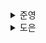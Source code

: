 <details>
  <summary>준영</summary>
  # 구독을 이용한 모듈 상태 공유

> 모듈 상태

현재 책에서는 모듈 상태를 같은 ES 모듈 스코프, 파일 스코프로 한정된 상태라고 말하고 있다.<br/>
✅ 이는 특정 **스코프 내에서 전역적으로 사용**할 **객체** 형태의 상태를 의미하는 것 같다.

```jsx
let count = 0;

const component1 = () => {
  const [state, setState] = useState(count);
  const inc = () => {
    count += 1;
    setState(count);
  };

  return (
    <div>
      {state}
      <button onClick={inc}>+1</button>
    </div>
  );
};

const component2 = () => {
  const [state, setState] = useState(count);
  const inc2 = () => {
    count += 2;
    setState(count);
  };

  return (
    <div>
      {state}
      <button onClick={inc2}>+2</button>
    </div>
  );
};
```

위의 경우, `count`의 값은 최신 상태로 유지될 수 있지만, `component1`의 버튼을 클릭하여도 `component2`의 상태가 업데이트되는 것은 아니기 때문에 리렌더링이 일어나지 않아 최신 모듈 상태를 보여줄 수 없다.<br/>
하지만 `component2`의 버튼을 클릭하면 리렌더링이 일어나 최신 모듈 상태를 보여준다.<br/>
또한 각 버튼을 빠르게 누르거나 동시에 눌렀을때 원하는 값으로 업데이트가 이뤄지지 않을수도 있다.<br/>

이를 `useEffect`를 이용하여 해결할 수 있다.

```jsx
let count = 0;
const setStateFunctions = new Set<(count: number) => void>();

const component1 = () => {
	const [state, setState] = useState(count);

	useEffect(() => {
		setStateFunctions.add(setState);
		return () => { setStateFunctions.delete(setState) };
	}, []);

	const inc = () => {
		count += 1;
		setStateFunction.forEach((fn) => {
			fn(count);
		});
	}

	return (
		<div>{state}<button onClick={inc}>+1</button></div>
	);
};
```

count라는 값을 공유할 컴포넌트들이 렌더링되었을때, 상태를 업데이트하는 함수를 모두 setStateFunctions에 담아두고, count를 조작할때 담긴 모든 업데이트 함수를 호출하여 상태를 업데이트해주는 것이다.<br/>
그럼 모든 상태에 변경이 생기며 해당 컴포넌트들이 리렌더링되어 최신 모듈 상태를 화면에 보여줄 수 있다.<br/>
책에서는 위의 방법은 컴포넌트가 늘어날수록 **중복 코드가 발생하기 때문**에 좋은 방법이 아니라고 말한다.<br/>
✅ 하지만, 이는 여러 요소들이 특정 값을 구독하고 변화가 생겼을때 해당 변화를 구독한 모든 요소에게 알려주는 `**옵저버 패턴**`과 매우 유사하기 때문에, 해당 **패턴이 등장하게 된 배경**이 아닐까 생각한다.

## 기초적인 구독 추가하기

구독을 통한 모듈 상태는 다음과 같은 기능을 포함하는 Store 객체 형태로 구성된다.

- 말그대로 상태 값을 의미하는 `state`
- 상태 값을 읽어오는 `getState`
- 상태 값을 업데이트하는 `setState`
- 모듈 상태 구독을 위한 `subscribe`

책에서 모듈 상태는 생성 함수를 이용하여 초기 상태 값을 통해 Store를 생성한다.<br/>
`useEffect`를 통해 개선한 직전 예시의 `setStateFunctions` 대신 `callbacks`라는 컬렉션에 해당 모듈 상태를 구독한 컴포넌트에서 실행할 콜백들을 등록해두고, `setState`가 실행되면 `callbacks`에 댐긴 콜백들을 모두 실행하여 상태 변화를 각 구독 컴포넌트들에 알린다.

```tsx
type Store<T> = {
	getState: () => T;
	setState: (action: T | ((prev: T) => T)) => void;
	subscribe: (callback: () →> void) => () => void;
};

const createStore = <T extends unknown>(
	initialState: T
): Store<T> => {
	let state = initialState;
	const callbacks = new Set<() => void>();
	const getState = () => state;
	const setState = (nextState: T | ((prev: T) => T) => {
		state =
			typeof nextState === "function"
				? (nextState as (prev: T) => T)(state)
				: nextState;
		callbacks.forEach((callback) => callback());
	};
	const subscribe = (callback: () => void) => {
		callbacks.add(callback);
		return () => {
			callbacks.delete(callback);
		};
	};

	return { getState, setState, subscribe };
};
```

```tsx
const useStore = (store) => {
	const [state, setState] = useState(store.getState());

	useEffect(() => {
		const unsubscribe = store.subscribe(() => {
			setState(store.getState());
		});
		setState(store.getState());
		return unsubscribe;
	}, [store]);

	return [state, store.setState;
};
```

위와 같은 형태로 Store를 정의하고, useStore 훅을 만들어 중복 코드를 줄이고 필요할 때 모듈 상태를 사용할 수 있다.

## 선택자와 useSubscription 사용하기

위의 예시에서는 상태 객체 전체를 반환한다.<br/>
따라서 상태 객체의 일부분만 변경되더라도 전체를 반환하여 관련된 모든 컴포넌트에 리렌더링을 발생시킬 수 있다.<br/>
이를 개선하기 위해 선택자(selector)와 `useSubscription`을 사용할 수 있다.

```tsx
const useStoreSelector = <T, S>(store: Store<T>, selector: (state: T) => S) => {
  const [state, setState] = useState(() => selector(store.getState()));

  useEffect(() => {
    const unsubscribe = store.subscribe(() => {
      setState(selector(store.getState()));
    });
    setState(selector(store.getState())); // 혹시나 useEffect가 늦게 실행될 때 대비
    return unsubscribe;
  }, [store, selector]);

  return state; // return [state, store.setState]; // 해주면 되는거 아닌가?
};
```

위와 같이 모듈 상태를 가져와 특정 상태만 `selector`를 이용하여 구독시켜줄 수 있도록 하는 것이다.<br/>
대신 상태 업데이트를 위해서는 `store.setState`를 직접 호출해야한다.<br/>
✅ 위 예시에서도 이전 예시와 똑같이 `[state, store.setState]` 를 반환해주면 좀더 편하게 사용할 수 있는게 아닌가..? 라는 생각이 든다.<br/>
또한 selector 함수가 useEffect의 dependency 배열에 포함되어 있기 때문에 useCallback으로 넘겨주어야 리렌더링을 줄일 수 있다.
추가로 만약 selector 함수가 useStoreSelector 외부에 정의되었다면 useCallback을 사용하지 않고도 구현할 수 있다.

위와 같이 사용할 경우, useEffect가 조금 늦게 실행되기 때문에 재구독될 때까지는 업데이트 이전의 상태 값이 반환될 수 있다.<br/>
`useEffect` 내에서 한번더 `setState`를 실행하여 문제를 최소화하려고 하지만, 어떠한 엣지 케이스에서는 문제가 발생할 수 있다.<br/>
이를 방지하기 위해 React 팀은 use-subscription 이라는 훅 라이브러리를 제공한다.

✅ use-subscription을 계승하는 **useSyncExternalStore**가 React 18에서 정식 React 기능에 포함되었다.<br/>
**[공식문서](https://ko.react.dev/reference/react/useSyncExternalStore)**를 보니, 해당 값의 스냅샷을 저장과 구독 함수를 파라미터로 받아 외부의 값을 특정 상태로서 구독할 수 있도록 해주는 기능으로 보여진다.<br/>
Chapter 4는 읽을수록 Observer Pattern에 대한 글의 성향이 강해보여 어떤 라이브러리가 해당 패턴을 사용할까 GPT 선생님께 여쭤봤다.<br/>
MobX가 실제로 Observer Pattern으로 구현되어있었고 Observable이라는 개념을 통해 상태를 구독하고, Observer가 실제로 값이 변경되었을때 리렌더링을 일으켜 최신 모듈 상태로 업데이트해주는 것 같았다.<br/>
(이 [블로그](https://joong-sunny.github.io/react/react6/)에서 코드 레벨로 까보면서 너무 잘 설명해주심 ㄷㄷ)

</details><details>
  <summary>도은</summary>
  ### 모듈 상태 살펴보기

- 모듈 상태(module state)는 모듈 수준에서 정의된 변수
- 리액트에서는 함수를 통해 상태를 갱신

```jsx
export const setState = (nextState) => {
  state = typeof nextState === 'function' ? nextState(state) : nextState;
};
```

그럼 다음과 같이 함수 갱신을 사용 가능

```jsx
setState((prev) => ({
  ...prev,
  count: prev.count + 1,
}));
```

- 컨테이너를 생성하는 함수를 만들어보자

```jsx
export const createContainer = (initialState) => {
  let state = initialState;
  const getState = () => state;
  const setState = (nextState) => {
    state = typeof nextState === 'function' ? nextState(state) : nextState;
  };

  return { getState, setState };
};
```

### 리액트에서 전역 상태를 다루기 위한 모듈 상태 사용법

- 싱글턴 전역 상태에 대해 리액트 컨텍스트를 사용하는 것도 가능
- 전체 트리에서 전역 상태가 필요하다면, 모듈 상태가 더 적합할 수 있다.

### 기초적인 구독 추가하기

- 구독은 **갱신에 대한 알림을 받기 위한 방법**

**`🤔 구독을 리액트 전역상태 관점에서 본다면?`**

- 전역 상태의 변경을 감지하고
- 그에 따라 컴포넌트가 자동으로 리렌더링되도록 하는 과정
- 전역 상태가 업데이트될 때, 그 상태를 사용하고 있는 컴포넌트들이 자동으로 최신 상태를 반영하도록 하는 것

구독의 일반적인 사용법은 다음과 같다.

```jsx
const unsubscribe = store.subscribe(() => {
  console.log('store is update');
});
```

- `subscribe`라는 메서드는 callback 함수를 받는다.
- store가 **갱신될 때마다 콜백 함수가 호출**되고 로그가 출력된다고 예상해볼 수 있다.

**`🤔 이걸 리액트 전역상태 관점에서 살펴본다면?`**

- `store.subscribe(() => setState(...))`
- 위와 같이 스토어의 상태 변경이 감지되면
- 이를 구독하고 있는 상태들을 리렌더링하여 업데이트 시켜주는 것으로 예상?

이제 구독으로 모듈 상태를 구현해보자.

```jsx
const createStore = (initialState) => {
  let state = initialState;
  const callbacks = new Set();
  const getState = () => state;
  const setState = (nextState) => {
    state = typeof nextState === 'function' ? nextState(state) : nextState;
  };

  const subscribe = (callback) => {
    callbacks.add(callback);
    return () => {
      callbacks.delete(callback);
    };
  };

  return { getState, setState, subscribe };
};
```

이번에는 `store`의 상태 값과 갱신 함수를 반환하는 훅 `useStore` 훅을 구현해보자.

```jsx
const useStore = (store) => {
  const [state, useState] = useState(store.getState());

  useEffect(() => {
    const unsubscribe = store.subscribe(() => {
      setState(store.getState());
    });
    setState(store.getState());
    return unsubscribe;
  }, [store]);

  return [state, store.setState];
};
```

**`🤔 createStore와 useStore`**

- `createStore`까지만 해도 상태 개념이 포함 X
- `useStore`를 통해 useState로 상태소생술(?)...😨
- `store.setState`를 통해 `store`의 값을 변경하게 되면
  - `useEffect`의 의존성 배열에 걸려있는 `store`가 변경된 것이므로
  - `store.subscribe`가 동작하게 될 것
- 결국 `useEffect`로 의존성 배열로 `store`를 걸어서 `store`가 변경될 때마다 `subscribe` 메서드를 호출

### 선택자와 useSubscription 사용하기

- 상태 객체에서 **일부분만 변경 되더라도 모든 useStore 훅에 전달** → 불필요한 리렌더링
- **필요로 하는 상태의 일부분만 반환하는 선택자(selector)**를 도입해보자

다음과 같은 store가 있다.

```jsx
const store = createStore({ count1: 0, count2: 0 });
```

`useStoreSelector`을 구현해보자

```jsx
const useStoreSelector = (store, selector) => {
  const [state, setState] = useState(() => selector(store.getState()));

  // 상태가 변경될 때마다 subscribe 메서드 호출
  useEffect(() => {
    const unsubscribe = store.subscribe(() => {
      // 상태가 변경될 때마다 setState를 호출하여 컴포넌트의 상태를 업데이트
      // 이때도 selector 함수를 이용해 필요한 부분의 상태만을 선택하여 업데이트
      setState(selector(store.getState()));
    });
    // 마운트될 때 초기상태 설정을 위함
    setState(selector(store.getState()));

    // 컴포넌트가 언마운트될 때 구독 취소 메서드 호출
    return unsubscribe;
  }, [store, selector]);

  return state;
};
```

**`🤔 useStoreSelector?`**

- `useStore`는 상태가 통짜로 업데이트 `===` 불필요한 리렌더링까지 수행
- `useStoreSelector`는 필요한 부분만을 업데이트
- `selector`의 역할
  - 필요한 부분만 가져와서 `useState`에 넣고 시작하기 때문에
  - 업데이트 시에도 요 부분만 업데이트가 되게 됨
- 🫨 그럼 같은 객체라도 selector를 이용한다면 여러 개를 선언해서 사용해야할수도?
  - 같은 네임스페이스를 갖고 싶긴 하지만
  - 따로 상태로 관리되게 하고 싶을 때 유용할듯?
  - = 객체로 묶어주고 싶긴 하지만.. 프로퍼티마다 따로 사용 돼! 이럴 때..

사용할 때는 다음과 같다.

```jsx
const Component1 = () => {
  const state = useStoreSelector(
    store,
    useCallback((state) => state.count1, []),
  );

  const inc = () => {
    store.setState((prev) => ({
      ...prev,
      count1: prev.count1 + 1,
    }));
  };
};
```

- 안정적으로 selctor 함수를 넘기려면 `useCallback`을 사용해야 한다.
- 그렇지 않으면 렌더링될 때마다 store를 구독 해제하고 구독하는 것을 반복
- store 또는 selctor가 변경될 때 주의할 점
  - `useEffect`는 조금 늦게 실행되기 때문에
  - 재구독될 때까지는 갱신되기 이전 상태 값을 반환한다.

</details>